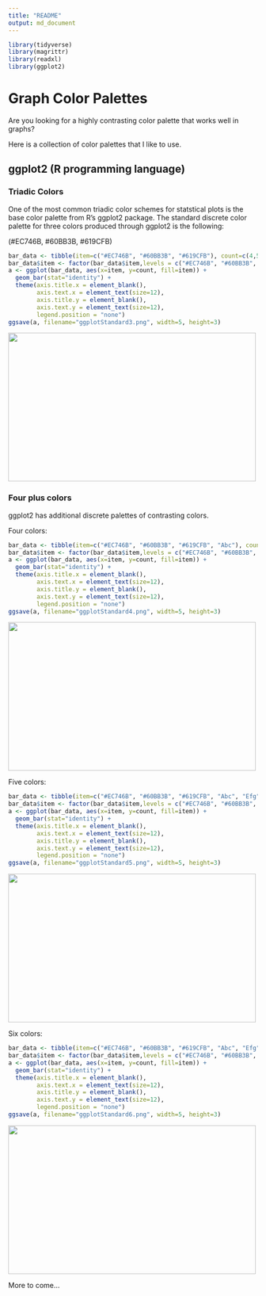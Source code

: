 ```yaml
---
title: "README"
output: md_document
---
```


```r
library(tidyverse)
library(magrittr)
library(readxl)
library(ggplot2)
```

# Graph Color Palettes

Are you looking for a highly contrasting color palette that works well in graphs?

Here is a collection of color palettes that I like to use.

## ggplot2 (R programming language)

### Triadic Colors

One of the most common triadic color schemes for statstical plots is the base color palette from R's ggplot2 package. The standard discrete color palette for three colors produced through ggplot2 is the following:

(\#EC746B, \#60BB3B, \#619CFB)


```r
bar_data <- tibble(item=c("#EC746B", "#60BB3B", "#619CFB"), count=c(4,5,3))
bar_data$item <- factor(bar_data$item,levels = c("#EC746B", "#60BB3B", "#619CFB"))
a <- ggplot(bar_data, aes(x=item, y=count, fill=item)) +
  geom_bar(stat="identity") +
  theme(axis.title.x = element_blank(),
        axis.text.x = element_text(size=12),
        axis.title.y = element_blank(),
        axis.text.y = element_text(size=12),
        legend.position = "none")
ggsave(a, filename="ggplotStandard3.png", width=5, height=3)
```
<img src="ggplotStandard3.png" width=500 height=300/>


### Four plus colors

ggplot2 has additional discrete palettes of contrasting colors.

Four colors:
```r
bar_data <- tibble(item=c("#EC746B", "#60BB3B", "#619CFB", "Abc"), count=c(4,5,3,4))
bar_data$item <- factor(bar_data$item,levels = c("#EC746B", "#60BB3B", "#619CFB", "Abc"))
a <- ggplot(bar_data, aes(x=item, y=count, fill=item)) +
  geom_bar(stat="identity") +
  theme(axis.title.x = element_blank(),
        axis.text.x = element_text(size=12),
        axis.title.y = element_blank(),
        axis.text.y = element_text(size=12),
        legend.position = "none")
ggsave(a, filename="ggplotStandard4.png", width=5, height=3)
```
<img src="ggplotStandard4.png" width=500 height=300/>


Five colors:
```r
bar_data <- tibble(item=c("#EC746B", "#60BB3B", "#619CFB", "Abc", "Efg"), count=c(4,5,3,4,5))
bar_data$item <- factor(bar_data$item,levels = c("#EC746B", "#60BB3B", "#619CFB", "Abc", "Efg"))
a <- ggplot(bar_data, aes(x=item, y=count, fill=item)) +
  geom_bar(stat="identity") +
  theme(axis.title.x = element_blank(),
        axis.text.x = element_text(size=12),
        axis.title.y = element_blank(),
        axis.text.y = element_text(size=12),
        legend.position = "none")
ggsave(a, filename="ggplotStandard5.png", width=5, height=3)
```

<img src="ggplotStandard5.png" width=500 height=300/>


Six colors:
```r
bar_data <- tibble(item=c("#EC746B", "#60BB3B", "#619CFB", "Abc", "Efg", "Hij"), count=c(4,5,3,4,5,3))
bar_data$item <- factor(bar_data$item,levels = c("#EC746B", "#60BB3B", "#619CFB", "Abc", "Efg", "Hij"))
a <- ggplot(bar_data, aes(x=item, y=count, fill=item)) +
  geom_bar(stat="identity") +
  theme(axis.title.x = element_blank(),
        axis.text.x = element_text(size=12),
        axis.title.y = element_blank(),
        axis.text.y = element_text(size=12),
        legend.position = "none")
ggsave(a, filename="ggplotStandard6.png", width=5, height=3)
```


<img src="ggplotStandard6.png" width=500 height=300/>

More to come...